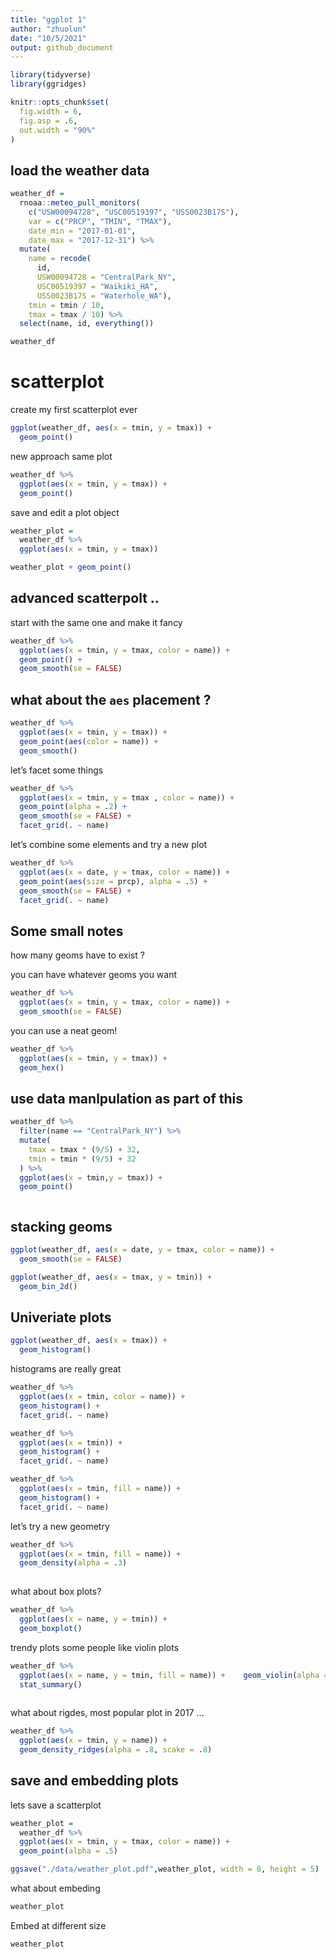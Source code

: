 ```yaml
---
title: "ggplot 1"
author: "zhuolun"
date: "10/5/2021"
output: github_document
---
```


```r
library(tidyverse)
library(ggridges)

knitr::opts_chunk$set(
  fig.width = 6,
  fig.asp = .6,
  out.width = "90%"
)
```

## load the weather data

```r
weather_df = 
  rnoaa::meteo_pull_monitors(
    c("USW00094728", "USC00519397", "USS0023B17S"),
    var = c("PRCP", "TMIN", "TMAX"), 
    date_min = "2017-01-01",
    date_max = "2017-12-31") %>%
  mutate(
    name = recode(
      id, 
      USW00094728 = "CentralPark_NY", 
      USC00519397 = "Waikiki_HA",
      USS0023B17S = "Waterhole_WA"),
    tmin = tmin / 10,
    tmax = tmax / 10) %>%
  select(name, id, everything())

weather_df
```

# scatterplot

create my first scatterplot ever

```r
ggplot(weather_df, aes(x = tmin, y = tmax)) + 
  geom_point()
```

new approach same plot
```r
weather_df %>%
  ggplot(aes(x = tmin, y = tmax)) + 
  geom_point()
```

save and edit a plot object

```r
weather_plot = 
  weather_df %>% 
  ggplot(aes(x = tmin, y = tmax))

weather_plot + geom_point()
```

## advanced scatterpolt ..

start with the same one and make it fancy

```r
weather_df %>%
  ggplot(aes(x = tmin, y = tmax, color = name)) + 
  geom_point() + 
  geom_smooth(se = FALSE)
```

## what about the `aes` placement ?

```r
weather_df %>%
  ggplot(aes(x = tmin, y = tmax)) + 
  geom_point(aes(color = name)) + 
  geom_smooth()
```

let's facet some things 

```r
weather_df %>%
  ggplot(aes(x = tmin, y = tmax , color = name)) + 
  geom_point(alpha = .2) + 
  geom_smooth(se = FALSE) +
  facet_grid(. ~ name)
```

let's combine some elements and try a new plot 

```r
weather_df %>% 
  ggplot(aes(x = date, y = tmax, color = name)) + 
  geom_point(aes(size = prcp), alpha = .5) +
  geom_smooth(se = FALSE) + 
  facet_grid(. ~ name)
```

## Some small notes

how many geoms have to exist ?

you can have whatever geoms you want
```r
weather_df %>% 
  ggplot(aes(x = tmin, y = tmax, color = name)) + 
  geom_smooth(se = FALSE)

```

you can use a neat geom!

```r
weather_df %>% 
  ggplot(aes(x = tmin, y = tmax)) + 
  geom_hex()
```

## use data manlpulation as part of this 
```r
weather_df %>%
  filter(name == "CentralPark_NY") %>%
  mutate(
    tmax = tmax * (9/5) + 32,
    tmin = tmin * (9/5) + 32 
  ) %>%
  ggplot(aes(x = tmin,y = tmax)) +
  geom_point()
```
```r

```

## stacking geoms 


```r
ggplot(weather_df, aes(x = date, y = tmax, color = name)) + 
  geom_smooth(se = FALSE) 
```

```r
ggplot(weather_df, aes(x = tmax, y = tmin)) + 
  geom_bin_2d()
```

## Univeriate plots
```r
ggplot(weather_df, aes(x = tmax)) + 
  geom_histogram()
```

histograms are really great

```r
weather_df %>%
  ggplot(aes(x = tmin, color = name)) +
  geom_histogram() +
  facet_grid(. ~ name)
```

```r
weather_df %>%
  ggplot(aes(x = tmin)) +
  geom_histogram() + 
  facet_grid(. ~ name)
```

```r
weather_df %>%
  ggplot(aes(x = tmin, fill = name)) +
  geom_histogram() + 
  facet_grid(. ~ name)
```

let's try a new geometry

```r
weather_df %>% 
  ggplot(aes(x = tmin, fill = name)) +
  geom_density(alpha = .3)
  
```

what about box plots?
```r
weather_df %>% 
  ggplot(aes(x = name, y = tmin)) +
  geom_boxplot()
```

trendy plots 
some people like violin plots 
```r
weather_df %>%
  ggplot(aes(x = name, y = tmin, fill = name)) +    geom_violin(alpha = .5) +
  stat_summary()
  
```

what about rigdes, most popular plot in 2017 ...

```r
weather_df %>%
  ggplot(aes(x = tmin, y = name)) +
  geom_density_ridges(alpha = .8, scake = .8)
```

## save and embedding plots

lets save a scatterplot

```r
weather_plot = 
  weather_df %>% 
  ggplot(aes(x = tmin, y = tmax, color = name)) + 
  geom_point(alpha = .5)

ggsave("./data/weather_plot.pdf",weather_plot, width = 8, height = 5)
```

 what about embeding 
 
```r
weather_plot
```

Embed at different size
```r
weather_plot
```



